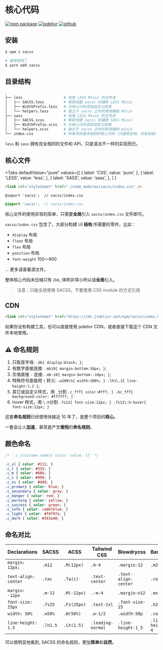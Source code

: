 
# 核心代码

[![npm package][npm-badge]][npm-url]
[![jsdelivr][jsdelivr-badge]][jsdelivr-url]
[![github][git-badge]][git-url]

[npm-badge]: https://img.shields.io/npm/v/sacss.svg
[npm-url]: https://www.npmjs.org/package/sacss
[npm-downloads]: https://img.shields.io/npm/dw/sacss
[git-url]: https://github.com/ziven27/SACSS
[git-badge]: https://img.shields.io/github/stars/ziven27/SACSS.svg?style=social
[jsdelivr-badge]: https://data.jsdelivr.com/v1/package/npm/sacss/badge
[jsdelivr-url]: https://www.jsdelivr.com/package/npm/sacss

## 安装

```bash
$ npm i sacss

# 推荐使用👇
$ yarn add sacss
```

## 目录结构

```bash
.
├── less                   # 存放 LESS Mixin 的文件夹
│   ├── SACSS.less         # 帮助创建 sacss 的辅助 LESS Mixin
│   ├── WidthPrefix.less   # 为核心代码添加自定义前缀
│   └── helpers.less       # 独立于 sacss 之外的常用辅助 Mixin
├── sass                   # 存放 LESS Mixin 的文件夹
│   ├── SACSS.scss         # 帮助创建 sacss 的辅助 SASS Mixin
│   ├── WidthPrefix.scss   # 为核心代码添加自定义前缀
│   └── helpers.scss       # 独立于 sacss 之外的常用辅助 mixin
└── index.css              # 所有项目基本相同的核心代码（只推荐定制，命名前缀）;
```

`less` 和 `sass` 拥有完全相同的文件和 API，只是语法不一样的实现而已。

## 核心文件


<Tabs
  defaultValue="pure"
  values={[
    { label: 'CSS', value: 'pure', },
    { label: 'LESS', value: 'less', },
    { label: 'SASS', value: 'sass', },
  ]
}
>

<TabItem value="pure">

```html
<link rel="stylesheet" href="./node_modules/sacss/index.css" />
```

</TabItem>
<TabItem value="less">

```less
@import 'sacss';  // sacss/index.css
```

</TabItem>
<TabItem value="sass">

```scss
@import 'sacss';  // sacss/index.css
```

</TabItem>

</Tabs>

核心文件的使用非常的简单，只需要**全局**引入 `sacss/index.css` 文件即可。

`sacss/index.css` 包含了，大部分构建 UI **结构** 所需要的零件，比如：

- `display` 布局
- `float` 布局
- `flex` 布局
- `position` 布局
- `font-weight` 100～900

... 更多请查看源文件。

整体核心代码未压缩只有 `2kb`, 体积非常小所以请**全局**引入。

> ️注意：只能全局使用 SACSS，不要使用 CSS module 的方式引用

## CDN

```html
<link rel="stylesheet" href="https://cdn.jsdelivr.net/npm/sacss/index.min.css" />
```

如果你没有构建工具，也可以直接使用 jsdelivr CDN，或者直接下载这个 CDN 文件本地使用。

## ⚠️ 命名规则

1. 只取首字母: `.db{ display:block; }`;
2. 有数字直接连接: `.mb10{ margin-bottom:10px; }`;
3. 负值直接 `-` 连接: `.mb-10{ margin-bottom:-10px; }`;
4. 特殊符号直接用 `\` 转义:  `.w100\%{ width:100%; } .lh1\.2{ line-height:1.2 }`;
5. 其它或自定义样式，用 `_`分割 `.c_fff{ color:#fff; } .bc_fff{ background-color: #ffffff; }`
6. hover 样式，用 `\:h`分割 `.fs12{ font-size:12px; } .fs12\:h:hover{ font-size:12px; }`

这套**命名规则**已经使用快接近 10 年了，是整个项目的**核心**。

一套会让人**加速**，甚至是产生**愉悦**的**命名规则**。

## 颜色命名

```css
/* '.c_{custome name}{ color: value; }}' */

.c_xl { color: #111; }
.c_l { color: #333; }
.c_m { color: #666; }
.c_s { color: #999; }
.c_xs { color: #ddd; }
.c_primary { color: blue; }
.c_secondary { color: gray; }
.c_danger { color: red; }
.c_warning { color: yellow; }
.c_success { color: green; }
.c_info { color: cadetblue; }
.c_light { color: #f8f9fa; }
.c_dark { color: #343a40; }
```

## 命名对比

| Declarations         | SACSS     | ACSS       | Tailwind CSS      | Blowdrycss           | Basscss          | Tachyons   |
| -------------------- | -------- | ----------- | ----------------- | -------------------- | ---------------- | ---------- |
| `margin: 12px;`      | `.m12`   | `.M(12px)`  | `.m-4`            | `.margin-12`         | `.m2`            | `.ma3`     |
| `text-align: center` | `.tac`   | `.Ta(c)`    | `.text-center`    | `.text-align-center` | `.center`        | `.tc`      |
| `margin: -12px`      | `.m-12`  | `.M(-12px)` | `.-m-4`           | `.margin-n12`        | `.mxn2`          | `.na3`     |
| `font-size: 25px`    | `.fs25`  | `.Fz(25px)` | `.text-2xl`       | `.font-size-25`      | `.h2`            | `.f3`      |
| `width: 50%`         | `.w50%`  | `.W(50%)`   | `.w-1/2`          | `.width-50p`         | `.col-6`         | `.w-50`    |
| `line-height: 1.5`   | `.lh1.5` | `.Lh(1.5)`  | `.leading-normal` | `.line-height-1_5`   | `.line-height-4` | `.lh-copy` |

可以很明显地看到, SACSS 的命名规则，更加**简单**和**自然**。
